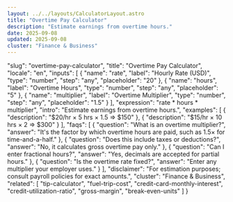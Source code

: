 ```yaml
---
layout: ../../layouts/CalculatorLayout.astro
title: "Overtime Pay Calculator"
description: "Estimate earnings from overtime hours."
date: 2025-09-08
updated: 2025-09-08
cluster: "Finance & Business"
---
```


  "slug": "overtime-pay-calculator",
  "title": "Overtime Pay Calculator",
  "locale": "en",
  "inputs": [
    {
      "name": "rate",
      "label": "Hourly Rate (USD)",
      "type": "number",
      "step": "any",
      "placeholder": "20"
    },
    {
      "name": "hours",
      "label": "Overtime Hours",
      "type": "number",
      "step": "any",
      "placeholder": "5"
    },
    {
      "name": "multiplier",
      "label": "Overtime Multiplier",
      "type": "number",
      "step": "any",
      "placeholder": "1.5"
    }
  ],
  "expression": "rate * hours * multiplier",
  "intro": "Estimate earnings from overtime hours.",
  "examples": [
    {
      "description": "$20/hr × 5 hrs × 1.5 ⇒ $150"
    },
    {
      "description": "$15/hr × 10 hrs × 2 ⇒ $300"
    }
  ],
  "faqs": [
    {
      "question": "What is an overtime multiplier?",
      "answer": "It's the factor by which overtime hours are paid, such as 1.5× for time-and-a-half."
    },
    {
      "question": "Does this include taxes or deductions?",
      "answer": "No, it calculates gross overtime pay only."
    },
    {
      "question": "Can I enter fractional hours?",
      "answer": "Yes, decimals are accepted for partial hours."
    },
    {
      "question": "Is the overtime rate fixed?",
      "answer": "Enter any multiplier your employer uses."
    }
  ],
  "disclaimer": "For estimation purposes; consult payroll policies for exact amounts.",
  "cluster": "Finance & Business",
  "related": [
    "tip-calculator",
    "fuel-trip-cost",
    "credit-card-monthly-interest",
    "credit-utilization-ratio",
    "gross-margin",
    "break-even-units"
  ]
}

<Calculator schema={schema} />
